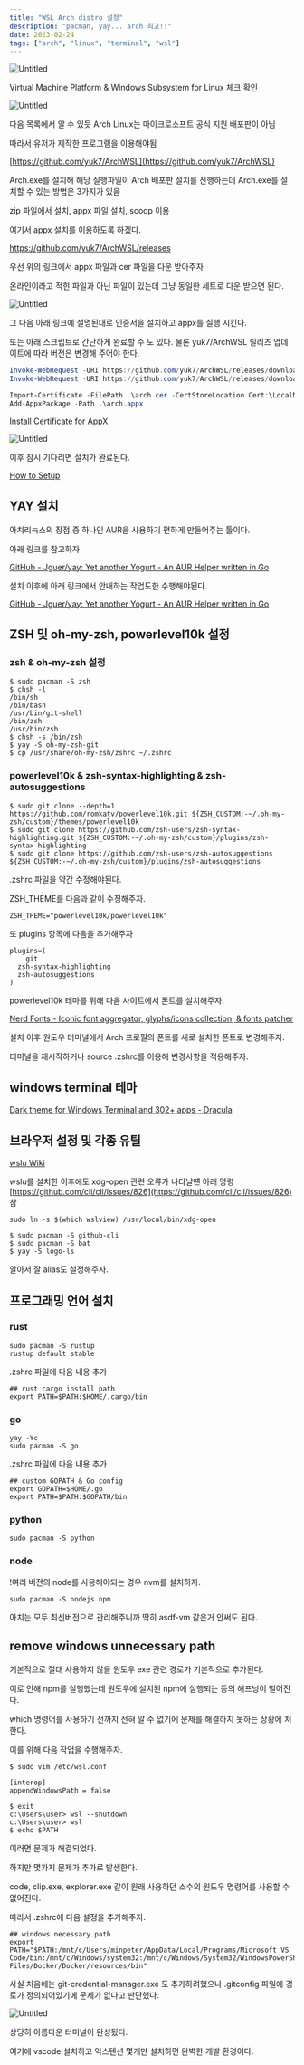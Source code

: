 ```yaml
---
title: "WSL Arch distro 설정"
description: "pacman, yay... arch 최고!!"
date: 2023-02-24
tags: ["arch", "linux", "terminal", "wsl"]
---
```


![Untitled](./images/Untitled.png)

Virtual Machine Platform & Windows Subsystem for Linux 체크 확인

![Untitled](./images/Untitled-1.png)

다음 목록에서 알 수 있듯 Arch Linux는 마이크로소프트 공식 지원 배포판이 아님

따라서 유저가 제작한 프로그램을 이용해야됨

[https://github.com/yuk7/ArchWSL](https://github.com/yuk7/ArchWSL)

Arch.exe를 설치해 해당 실행파일이 Arch 배포판 설치를 진행하는데 Arch.exe를 설치할 수 있는 방법은 3가지가 있음

zip 파일에서 설치, appx 파일 설치, scoop 이용

여기서 appx 설치를 이용하도록 하겠다.

https://github.com/yuk7/ArchWSL/releases

우선 위의 링크에서 appx 파일과 cer 파일을 다운 받아주자

온라인이라고 적힌 파일과 아닌 파일이 있는데 그냥 동일한 세트로 다운 받으면 된다.

![Untitled](./images/Untitled-2.png)

그 다음 아래 링크에 설명된대로 인증서을 설치하고 appx를 실행 시킨다.

또는 아래 스크립트로 간단하게 완료할 수 도 있다. 물론 yuk7/ArchWSL 릴리즈 업데이트에 따라 버전은 변경해 주어야 한다.

```powershell
Invoke-WebRequest -URI https://github.com/yuk7/ArchWSL/releases/download/22.10.16.0/ArchWSL_Online-AppX_22.10.16.0_x64.cer -OutFile arch.cer
Invoke-WebRequest -URI https://github.com/yuk7/ArchWSL/releases/download/22.10.16.0/ArchWSL_Online-AppX_22.10.16.0_x64.appx -OutFile arch.appx

Import-Certificate -FilePath .\arch.cer -CertStoreLocation Cert:\LocalMachine\TrustedPeople
Add-AppxPackage -Path .\arch.appx
```

[Install Certificate for AppX](https://wsldl-pg.github.io/ArchW-docs/Install-Certificate/)

![Untitled](./images/Untitled-3.png)

이후 잠시 기다리면 설치가 완료된다.

[How to Setup](https://wsldl-pg.github.io/ArchW-docs/How-to-Setup/#setup-after-install)

## YAY 설치

아치리눅스의 장점 중 하나인 AUR을 사용하기 편하게 만들어주는 툴이다.

아래 링크를 참고하자

[GitHub - Jguer/yay: Yet another Yogurt - An AUR Helper written in Go](https://github.com/Jguer/yay#installation)

설치 이후에 아래 링크에서 안내하는 작업도한 수행해야된다.

[GitHub - Jguer/yay: Yet another Yogurt - An AUR Helper written in Go](https://github.com/Jguer/yay#first-use)

## ZSH 및 oh-my-zsh, powerlevel10k 설정

### zsh & oh-my-zsh 설정

```
$ sudo pacman -S zsh
$ chsh -l
/bin/sh
/bin/bash
/usr/bin/git-shell
/bin/zsh
/usr/bin/zsh
$ chsh -s /bin/zsh
$ yay -S oh-my-zsh-git
$ cp /usr/share/oh-my-zsh/zshrc ~/.zshrc
```

### powerlevel10k & zsh-syntax-highlighting & zsh-autosuggestions

```
$ sudo git clone --depth=1 https://github.com/romkatv/powerlevel10k.git ${ZSH_CUSTOM:-~/.oh-my-zsh/custom}/themes/powerlevel10k
$ sudo git clone https://github.com/zsh-users/zsh-syntax-highlighting.git ${ZSH_CUSTOM:-~/.oh-my-zsh/custom}/plugins/zsh-syntax-highlighting
$ sudo git clone https://github.com/zsh-users/zsh-autosuggestions ${ZSH_CUSTOM:-~/.oh-my-zsh/custom}/plugins/zsh-autosuggestions
```

.zshrc 파일을 약간 수정해야된다.

ZSH_THEME를 다음과 같이 수정해주자.

```
ZSH_THEME="powerlevel10k/powerlevel10k"
```

또 plugins 항목에 다음을 추가해주자

```
plugins=(
	git
  zsh-syntax-highlighting
  zsh-autosuggestions
)
```

powerlevel10k 테마를 위해 다음 사이트에서 폰트를 설치해주자.

[Nerd Fonts - Iconic font aggregator, glyphs/icons collection, & fonts patcher](https://www.nerdfonts.com/font-downloads)

설치 이후 원도우 터미널에서 Arch 프로필의 폰트를 새로 설치한 폰트로 변경해주자.

터미널을 재시작하거나 source .zshrc를 이용해 변경사항을 적용해주자.

## windows terminal 테마

[Dark theme for Windows Terminal and 302+ apps - Dracula](https://draculatheme.com/windows-terminal)

## 브라우저 설정 및 각종 유틸

[wslu Wiki](https://wslutiliti.es/wslu/install.html#arch-linux)

wslu를 설치한 이후에도 xdg-open 관련 오류가 나타날떈 아래 명령 [https://github.com/cli/cli/issues/826](https://github.com/cli/cli/issues/826) 참

```
sudo ln -s $(which wslview) /usr/local/bin/xdg-open
```

```
$ sudo pacman -S github-cli
$ sudo pacman -S bat
$ yay -S logo-ls
```

알아서 잘 alias도 설정해주자.

## 프로그래밍 언어 설치

### rust

```
sudo pacman -S rustup
rustup default stable
```

.zshrc 파일에 다음 내용 추가

```
## rust cargo install path
export PATH=$PATH:$HOME/.cargo/bin
```

### go

```
yay -Yc
sudo pacman -S go
```

.zshrc 파일에 다음 내용 추가

```
## custom GOPATH & Go config
export GOPATH=$HOME/.go
export PATH=$PATH:$GOPATH/bin
```

### python

```
sudo pacman -S python
```

### node

!여러 버전의 node를 사용해야되는 경우 nvm를 설치하자.

```
sudo pacman -S nodejs npm
```

아치는 모두 최신버전으로 관리해주니까 딱히 asdf-vm 같은거 안써도 된다.

## remove windows unnecessary path

기본적으로 절대 사용하지 않을 원도우 exe 관련 경로가 기본적으로 추가된다.

이로 인해 npm를 실행했는데 원도우에 설치된 npm에 실행되는 등의 해프닝이 벌어진다.

which 명령어를 사용하기 전까지 전혀 알 수 없기에 문제를 해결하지 못하는 상황에 처한다.

이를 위해 다음 작업을 수행해주자.

```
$ sudo vim /etc/wsl.conf

[interop]
appendWindowsPath = false

$ exit
c:\Users\user> wsl --shutdown
c:\Users\user> wsl
$ echo $PATH
```

이러면 문제가 해결되었다.

하지만 몇가지 문제가 추가로 발생한다.

code, clip.exe, explorer.exe 같이 원래 사용하던 소수의 원도우 명령어를 사용할 수 없어진다.

따라서 .zshrc에 다음 설정을 추가해주자.

```
## windows necessary path
export PATH="$PATH:/mnt/c/Users/minpeter/AppData/Local/Programs/Microsoft VS Code/bin:/mnt/c/Windows/system32:/mnt/c/Windows/System32/WindowsPowerShell/v1.0:/mnt/c/Program Files/Docker/Docker/resources/bin"
```

사실 처음에는 git-credential-manager.exe 도 추가하려했으나 .gitconfig 파일에 경로가 정의되어있기에 문제가 없다고 판단했다.

![Untitled](./images/Untitled-4.png)

상당히 아름다운 터미널이 완성됬다.

여기에 vscode 설치하고 익스텐션 몇개만 설치하면 완벽한 개발 환경이다.
